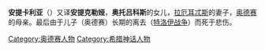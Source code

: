 {{Multiple issues|
{{Expand language|1=ru|time=2020-07-23T12:54:08+00:00}}
{{Unreferenced|time=2020-07-23T12:54:08+00:00}}
}}
'''安提卡利亚'''（{{lang-grc|Αντίκλεια}}）又译'''安提克勒娅'''，'''奥托吕科斯'''的女儿，[[拉厄耳忒斯|拉厄耳忒斯]]的妻子，[[奥德赛|奥德赛]]的母亲。最后由于儿子（奥德赛）长期的离去（[[特洛伊战争|特洛伊战争]]）而死于悲伤。
{{Characters in the Odyssey}}

[[Category:奥德赛人物|Category:奥德赛人物]]
[[Category:希腊神话人物|Category:希腊神话人物]]